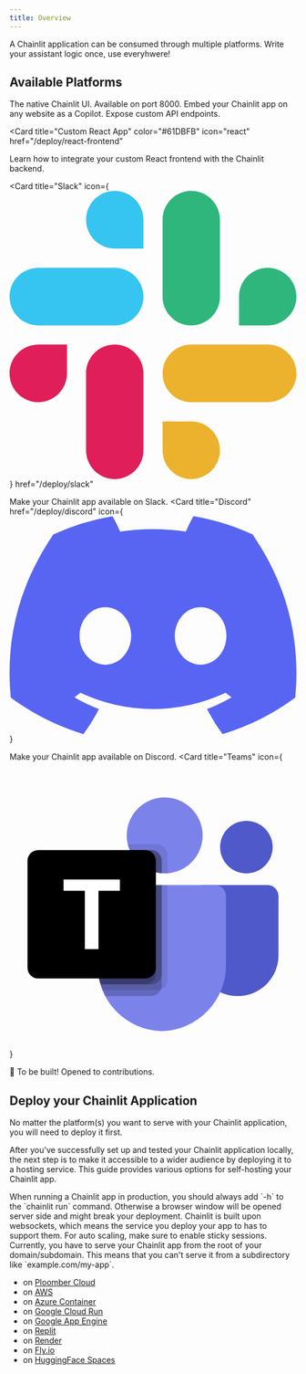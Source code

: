 ```yaml
---
title: Overview
---
```


A Chainlit application can be consumed through multiple platforms. Write your assistant logic once, use everyhwere!

## Available Platforms

<CardGroup cols={2}>
<Card
  title="Web App"
  icon="browser"
  color="#F80061"
  >
    The native Chainlit UI. Available on port 8000.
</Card>

<Card title="Copilot" icon="sparkles" color="#facc15" href="/deploy/copilot">
  Embed your Chainlit app on any website as a Copilot.
</Card>

<Card title="API" icon="webhook" color="#F80061" href="/deploy/api">
  Expose custom API endpoints.
</Card>

<Card
  title="Custom React App"
  color="#61DBFB"
  icon="react"
  href="/deploy/react-frontend"
>
  Learn how to integrate your custom React frontend with the Chainlit backend.
</Card>

<Card
  title="Slack"
  icon={
    <svg
      enableBackground="new 0 0 2447.6 2452.5"
      viewBox="0 0 2447.6 2452.5"
      xmlns="http://www.w3.org/2000/svg"
    >
      <g clipRule="evenodd" fillRule="evenodd">
        <path
          d="m897.4 0c-135.3.1-244.8 109.9-244.7 245.2-.1 135.3 109.5 245.1 244.8 245.2h244.8v-245.1c.1-135.3-109.5-245.1-244.9-245.3.1 0 .1 0 0 0m0 654h-652.6c-135.3.1-244.9 109.9-244.8 245.2-.2 135.3 109.4 245.1 244.7 245.3h652.7c135.3-.1 244.9-109.9 244.8-245.2.1-135.4-109.5-245.2-244.8-245.3z"
          fill="#36c5f0"
        />
        <path
          d="m2447.6 899.2c.1-135.3-109.5-245.1-244.8-245.2-135.3.1-244.9 109.9-244.8 245.2v245.3h244.8c135.3-.1 244.9-109.9 244.8-245.3zm-652.7 0v-654c.1-135.2-109.4-245-244.7-245.2-135.3.1-244.9 109.9-244.8 245.2v654c-.2 135.3 109.4 245.1 244.7 245.3 135.3-.1 244.9-109.9 244.8-245.3z"
          fill="#2eb67d"
        />
        <path
          d="m1550.1 2452.5c135.3-.1 244.9-109.9 244.8-245.2.1-135.3-109.5-245.1-244.8-245.2h-244.8v245.2c-.1 135.2 109.5 245 244.8 245.2zm0-654.1h652.7c135.3-.1 244.9-109.9 244.8-245.2.2-135.3-109.4-245.1-244.7-245.3h-652.7c-135.3.1-244.9 109.9-244.8 245.2-.1 135.4 109.4 245.2 244.7 245.3z"
          fill="#ecb22e"
        />
        <path
          d="m0 1553.2c-.1 135.3 109.5 245.1 244.8 245.2 135.3-.1 244.9-109.9 244.8-245.2v-245.2h-244.8c-135.3.1-244.9 109.9-244.8 245.2zm652.7 0v654c-.2 135.3 109.4 245.1 244.7 245.3 135.3-.1 244.9-109.9 244.8-245.2v-653.9c.2-135.3-109.4-245.1-244.7-245.3-135.4 0-244.9 109.8-244.8 245.1 0 0 0 .1 0 0"
          fill="#e01e5a"
        />
      </g>
    </svg>
  }
  href="/deploy/slack"
>
  Make your Chainlit app available on Slack.
</Card>
<Card
  title="Discord"
    href="/deploy/discord"
  icon={
<svg xmlns="http://www.w3.org/2000/svg" viewBox="0 0 127.14 96.36"><path fill="#5865f2" d="M107.7,8.07A105.15,105.15,0,0,0,81.47,0a72.06,72.06,0,0,0-3.36,6.83A97.68,97.68,0,0,0,49,6.83,72.37,72.37,0,0,0,45.64,0,105.89,105.89,0,0,0,19.39,8.09C2.79,32.65-1.71,56.6.54,80.21h0A105.73,105.73,0,0,0,32.71,96.36,77.7,77.7,0,0,0,39.6,85.25a68.42,68.42,0,0,1-10.85-5.18c.91-.66,1.8-1.34,2.66-2a75.57,75.57,0,0,0,64.32,0c.87.71,1.76,1.39,2.66,2a68.68,68.68,0,0,1-10.87,5.19,77,77,0,0,0,6.89,11.1A105.25,105.25,0,0,0,126.6,80.22h0C129.24,52.84,122.09,29.11,107.7,8.07ZM42.45,65.69C36.18,65.69,31,60,31,53s5-12.74,11.43-12.74S54,46,53.89,53,48.84,65.69,42.45,65.69Zm42.24,0C78.41,65.69,73.25,60,73.25,53s5-12.74,11.44-12.74S96.23,46,96.12,53,91.08,65.69,84.69,65.69Z"/></svg>
  }
>
  Make your Chainlit app available on Discord.
</Card>
<Card
  title="Teams"
  icon={
    <svg viewBox="0 0 16 16" xmlns="http://www.w3.org/2000/svg">
      <path
        fill="#5059C9"
        d="M10.765 6.875h3.616c.342 0 .619.276.619.617v3.288a2.272 2.272 0 01-2.274 2.27h-.01a2.272 2.272 0 01-2.274-2.27V7.199c0-.179.145-.323.323-.323zM13.21 6.225c.808 0 1.464-.655 1.464-1.462 0-.808-.656-1.463-1.465-1.463s-1.465.655-1.465 1.463c0 .807.656 1.462 1.465 1.462z"
      />
      <path
        fill="#7B83EB"
        d="M8.651 6.225a2.114 2.114 0 002.117-2.112A2.114 2.114 0 008.65 2a2.114 2.114 0 00-2.116 2.112c0 1.167.947 2.113 2.116 2.113zM11.473 6.875h-5.97a.611.611 0 00-.596.625v3.75A3.669 3.669 0 008.488 15a3.669 3.669 0 003.582-3.75V7.5a.611.611 0 00-.597-.625z"
      />
      <path
        fill="#000000"
        d="M8.814 6.875v5.255a.598.598 0 01-.596.595H5.193a3.951 3.951 0 01-.287-1.476V7.5a.61.61 0 01.597-.624h3.31z"
        opacity=".1"
      />
      <path
        fill="#000000"
        d="M8.488 6.875v5.58a.6.6 0 01-.596.595H5.347a3.22 3.22 0 01-.267-.65 3.951 3.951 0 01-.172-1.15V7.498a.61.61 0 01.596-.624h2.985z"
        opacity=".2"
      />
      <path
        fill="#000000"
        d="M8.488 6.875v4.93a.6.6 0 01-.596.595H5.08a3.951 3.951 0 01-.172-1.15V7.498a.61.61 0 01.596-.624h2.985z"
        opacity=".2"
      />
      <path
        fill="#000000"
        d="M8.163 6.875v4.93a.6.6 0 01-.596.595H5.079a3.951 3.951 0 01-.172-1.15V7.498a.61.61 0 01.596-.624h2.66z"
        opacity=".2"
      />
      <path
        fill="#000000"
        d="M8.814 5.195v1.024c-.055.003-.107.006-.163.006-.055 0-.107-.003-.163-.006A2.115 2.115 0 016.593 4.6h1.625a.598.598 0 01.596.594z"
        opacity=".1"
      />
      <path
        fill="#000000"
        d="M8.488 5.52v.699a2.115 2.115 0 01-1.79-1.293h1.195a.598.598 0 01.595.594z"
        opacity=".2"
      />
      <path
        fill="#000000"
        d="M8.488 5.52v.699a2.115 2.115 0 01-1.79-1.293h1.195a.598.598 0 01.595.594z"
        opacity=".2"
      />
      <path
        fill="#000000"
        d="M8.163 5.52v.647a2.115 2.115 0 01-1.465-1.242h.87a.598.598 0 01.595.595z"
        opacity=".2"
      />
      <path
        fill="url(#microsoft-teams-color-16__paint0_linear_2372_494)"
        d="M1.597 4.925h5.969c.33 0 .597.267.597.596v5.958a.596.596 0 01-.597.596h-5.97A.596.596 0 011 11.479V5.521c0-.33.267-.596.597-.596z"
      />
      <path
        fill="#ffffff"
        d="M6.152 7.193H4.959v3.243h-.76V7.193H3.01v-.63h3.141v.63z"
      />
      <defs>
        <linearGradient
          id="microsoft-teams-color-16__paint0_linear_2372_494"
          x1="2.244"
          x2="6.906"
          y1="4.46"
          y2="12.548"
          gradientUnits="userSpaceOnUse"
        >
          <stop stopColor="#5A62C3" />
          <stop offset=".5" stopColor="#4D55BD" />
          <stop offset="1" stopColor="#3940AB" />
        </linearGradient>
      </defs>
    </svg>
  }
>
  🚧 To be built! Opened to contributions.
</Card>
</CardGroup>

## Deploy your Chainlit Application

No matter the platform(s) you want to serve with your Chainlit application, you will need to deploy it first.

After you've successfully set up and tested your Chainlit application locally, the next step is to make it accessible to a wider audience by deploying it to a hosting service. This guide provides various options for self-hosting your Chainlit app.

<Note>
  When running a Chainlit app in production, you should always add `-h` to the
  `chainlit run` command. Otherwise a browser window will be opened server side
  and might break your deployment.
</Note>

<Note>
  Chainlit is built upon websockets, which means the service you deploy your app
  to has to support them. For auto scaling, make sure to enable sticky sessions.
</Note>

<Warning>
  Currently, you have to serve your Chainlit app from the root of your
  domain/subdomain. This means that you can't serve it from a subdirectory like
  `example.com/my-app`.
</Warning>

- on [Ploomber Cloud](https://docs.cloud.ploomber.io/en/latest/apps/chainlit.html)
- on [AWS](https://ankushgarg.super.site/how-to-deploy-your-chatgpt-like-app-with-chainlit-and-aws-ecs)
- on [Azure Container](https://techcommunity.microsoft.com/t5/fasttrack-for-azure/create-an-azure-openai-langchain-chromadb-and-chainlit-chat-app/ba-p/3885602)
- on [Google Cloud Run](https://pseudohvr.medium.com/deploying-chainlit-on-gcp-72231ba6b77f)
- on [Google App Engine](https://github.com/amjadraza/langchain-chainlit-docker-deployment-template)
- on [Replit](https://replit.com/@DanConstantini/Build-a-Chatbot-with-OpenAI-LangChain-and-Chainlit?v=1)
- on [Render](https://discord.com/channels/1088038867602526210/1126834266504966294/1126845898287230977)
- on [Fly.io](https://dev.to/willydouhard/how-to-deploy-your-chainlit-app-to-flyio-38ja)
- on [HuggingFace Spaces](https://github.com/Chainlit/cookbook/tree/main/chroma-qa-chat)
